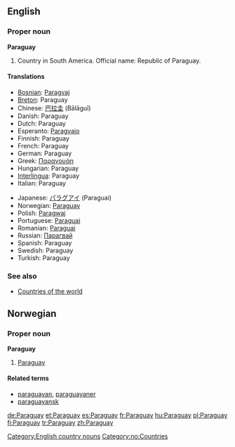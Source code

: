 ==English==

===Proper noun===
'''Paraguay'''

# Country in South America. Official name: Republic of Paraguay.

====Translations====
{{top}}
*[[Bosnian]]: [[Paragvaj]] {{m}}
*[[Breton]]: Paraguay
*Chinese: [[巴拉圭]] (Bālāguī)
*Danish: Paraguay
*Dutch: Paraguay
*Esperanto: [[Paragvajo]]
*Finnish: Paraguay
*French: Paraguay {{m}}
*German: Paraguay
*Greek: [[Παραγουάη]]
*Hungarian: Paraguay
*[[Interlingua]]: Paraguay
*Italian: Paraguay {{m}}
{{mid}}
*Japanese: [[パラグアイ]] (Paraguai)
*Norwegian: [[#Norwegian|Paraguay]]
*Polish: [[Paragwaj]]
*Portuguese: [[Paraguai]]
*Romanian: [[Paraguai]] {{n}}
*Russian: [[Парагвай]]
*Spanish: Paraguay {{m}}
*Swedish: Paraguay
*Turkish: Paraguay
{{bottom}}

===See also===
*[[Countries of the world]]

[[Category:English country nouns]]

==Norwegian==
===Proper noun===
[[Category:no:Countries]]
'''Paraguay'''
#[[#English|Paraguay]]
====Related terms====
*[[paraguayan]], [[paraguayaner]]
*[[paraguayansk]]
[[de:Paraguay]]
[[et:Paraguay]]
[[es:Paraguay]]
[[fr:Paraguay]]
[[hu:Paraguay]]
[[pl:Paraguay]]
[[fi:Paraguay]]
[[tr:Paraguay]]
[[zh:Paraguay]]